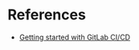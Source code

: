 = References =

* [https://docs.gitlab.com/ee/ci/quick_start/README.html Getting started with GitLab CI/CD]